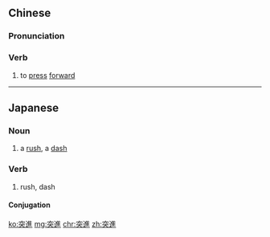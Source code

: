 ==Chinese==
{{zh-forms|s=突进}}

===Pronunciation===
{{zh-pron
|m=突jìn
|cat=v
}}

===Verb===
{{zh-verb}}

# {{lb|zh|of troops}} to [[press]] [[forward]]

----

==Japanese==
{{ja-kanjitab|突|進}}

===Noun===
{{ja-noun|とっしん}}

# a [[rush]], a [[dash]]

===Verb===
{{ja-verb-suru|とっしん}}

# rush, dash

====Conjugation====
{{ja-suru|とっしん}}

[[ko:突進]]
[[mg:突進]]
[[chr:突進]]
[[zh:突進]]